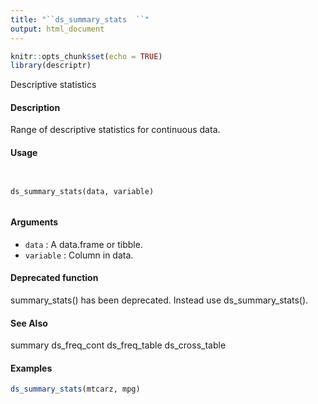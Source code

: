```yaml
---
title: "``ds_summary_stats  ``"
output: html_document
---
```


```r
knitr::opts_chunk$set(echo = TRUE)
library(descriptr)
```


Descriptive statistics

#### Description 
 
Range of descriptive statistics for continuous data.

#### Usage 
<pre><code>

ds_summary_stats(data, variable)

</code></pre>
#### Arguments 
 
* ``data`` : A data.frame or tibble.
* ``variable`` :   Column in data.

#### Deprecated function
summary_stats() has been deprecated. Instead use ds_summary_stats().

#### See Also
summary ds_freq_cont ds_freq_table ds_cross_table

#### Examples 
```r

ds_summary_stats(mtcarz, mpg)
```
